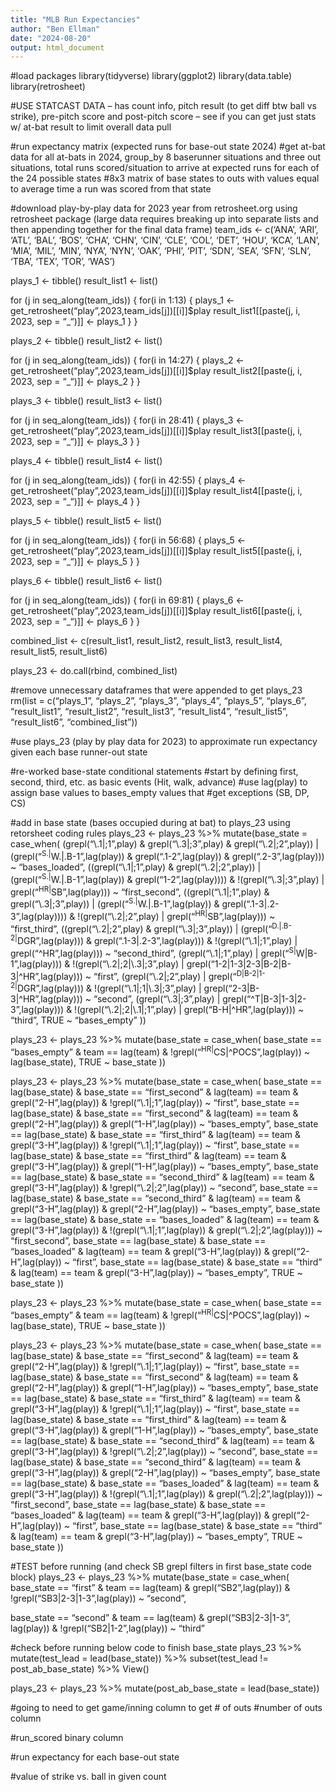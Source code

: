 ```yaml
---
title: "MLB Run Expectancies"
author: "Ben Ellman"
date: "2024-08-20"
output: html_document
---
```


#load packages
library(tidyverse)
library(ggplot2)
library(data.table)
library(retrosheet)

#USE STATCAST DATA -- has count info, pitch result (to get diff btw ball vs strike), pre-pitch score and post-pitch score -- see if you can get just stats w/ at-bat result to limit overall data pull

#run expectancy matrix (expected runs for base-out state 2024)
#get at-bat data for all at-bats in 2024, group_by 8 baserunner situations and three out situations, total runs scored/situation to arrive at expected runs for each of the 24 possible states
#8x3 matrix of base states to outs with values equal to average time a run was scored from that state

#download play-by-play data for 2023 year from retrosheet.org using retrosheet package (large data requires breaking up into separate lists and then appending together for the final data frame)
team_ids <- c('ANA', 'ARI', 'ATL', 'BAL', 'BOS', 'CHA', 'CHN', 'CIN', 'CLE', 'COL', 'DET', 'HOU', 'KCA', 'LAN', 'MIA', 'MIL', 'MIN', 'NYA', 'NYN', 'OAK', 'PHI', 'PIT', 'SDN', 'SEA', 'SFN', 'SLN', 'TBA', 'TEX', 'TOR', 'WAS')

plays_1 <- tibble()
result_list1 <- list()

for (j in seq_along(team_ids)) {
  for(i in 1:13) {
    plays_1 <- get_retrosheet("play",2023,team_ids[j])[[i]]$play
    result_list1[[paste(j, i, 2023, sep = "_")]] <- plays_1
}
}

plays_2 <- tibble()
result_list2 <- list()

for (j in seq_along(team_ids)) {
  for(i in 14:27) {
    plays_2 <- get_retrosheet("play",2023,team_ids[j])[[i]]$play
    result_list2[[paste(j, i, 2023, sep = "_")]] <- plays_2
}
}

plays_3 <- tibble()
result_list3 <- list()

for (j in seq_along(team_ids)) {
  for(i in 28:41) {
    plays_3 <- get_retrosheet("play",2023,team_ids[j])[[i]]$play
    result_list3[[paste(j, i, 2023, sep = "_")]] <- plays_3
}
}

plays_4 <- tibble()
result_list4 <- list()

for (j in seq_along(team_ids)) {
  for(i in 42:55) {
    plays_4 <- get_retrosheet("play",2023,team_ids[j])[[i]]$play
    result_list4[[paste(j, i, 2023, sep = "_")]] <- plays_4
}
}

plays_5 <- tibble()
result_list5 <- list()

for (j in seq_along(team_ids)) {
  for(i in 56:68) {
    plays_5 <- get_retrosheet("play",2023,team_ids[j])[[i]]$play
    result_list5[[paste(j, i, 2023, sep = "_")]] <- plays_5
}
}

plays_6 <- tibble()
result_list6 <- list()

for (j in seq_along(team_ids)) {
  for(i in 69:81) {
    plays_6 <- get_retrosheet("play",2023,team_ids[j])[[i]]$play
    result_list6[[paste(j, i, 2023, sep = "_")]] <- plays_6
}
}

combined_list <- c(result_list1, result_list2, result_list3, result_list4, result_list5, result_list6)

plays_23 <- do.call(rbind, combined_list)

#remove unnecessary dataframes that were appended to get plays_23
rm(list = c("plays_1", "plays_2", "plays_3", "plays_4", "plays_5", "plays_6", "result_list1", "result_list2", "result_list3", "result_list4", "result_list5", "result_list6", "combined_list"))

#use plays_23 (play by play data for 2023) to approximate run expectancy given each base runner-out state

#re-worked base-state conditional statements
#start by defining first, second, third, etc. as basic events (Hit, walk, advance)
#use lag(play) to assign base values to bases_empty values that 
#get exceptions (SB, DP, CS)



#add in base state (bases occupied during at bat) to plays_23 using retorsheet coding rules
plays_23 <- plays_23 %>%
mutate(base_state = case_when(
(grepl("\\.1|;1",play) & grepl("\\.3|;3",play) & grepl("\\.2|;2",play)) | (grepl("^S.|^W.|.B-1",lag(play)) & grepl(".1-2",lag(play)) & grepl(".2-3",lag(play))) ~ "bases_loaded",
((grepl("\\.1|;1",play) & grepl("\\.2|;2",play)) | (grepl("^S.|^W.|.B-1",lag(play)) & grepl("1-2",lag(play)))) & !(grepl("\\.3|;3",play) | grepl("^HR|^SB",lag(play))) ~ "first_second",
((grepl("\\.1|;1",play) & grepl("\\.3|;3",play)) | (grepl("^S.|^W.|.B-1",lag(play)) & grepl(".1-3|.2-3",lag(play)))) & !(grepl("\\.2|;2",play) | grepl("^HR|^SB",lag(play))) ~ "first_third",
((grepl("\\.2|;2",play) & grepl("\\.3|;3",play)) | (grepl("^D.|.B-2|^DGR",lag(play))) & grepl(".1-3|.2-3",lag(play))) & !(grepl("\\.1|;1",play) | grepl("^HR",lag(play))) ~ "second_third",
(grepl("\\.1|;1",play) | grepl("^S|^W|B-1",lag(play))) & !(grepl("\\.2|;2|\\.3|;3",play) | grepl("1-2|1-3|2-3|B-2|B-3|^HR",lag(play))) ~ "first",
(grepl("\\.2|;2",play) | grepl("^D|B-2|1-2|^DGR",lag(play))) & !(grepl("\\.1|;1|\\.3|;3",play) | grepl("2-3|B-3|^HR",lag(play))) ~ "second",
(grepl("\\.3|;3",play) | grepl("^T|B-3|1-3|2-3",lag(play))) & !(grepl("\\.2|;2|\\.1|;1",play) | grepl("B-H|^HR",lag(play))) ~ "third",
TRUE ~ "bases_empty"
))

plays_23 <- plays_23 %>%
mutate(base_state = case_when(
base_state == "bases_empty" & team == lag(team) & !grepl("^HR|^CS|^POCS",lag(play)) ~ lag(base_state),
TRUE ~ base_state
))

plays_23 <- plays_23 %>%
mutate(base_state = case_when(
base_state == lag(base_state) & base_state == "first_second" & lag(team) == team & grepl("2-H",lag(play)) & !grepl("\\.1|;1",lag(play)) ~ "first",
base_state == lag(base_state) & base_state == "first_second" & lag(team) == team & grepl("2-H",lag(play)) & grepl("1-H",lag(play)) ~ "bases_empty",
base_state == lag(base_state) & base_state == "first_third" & lag(team) == team & grepl("3-H",lag(play)) & !grepl("\\.1|;1",lag(play)) ~ "first",
base_state == lag(base_state) & base_state == "first_third" & lag(team) == team & grepl("3-H",lag(play)) & grepl("1-H",lag(play)) ~ "bases_empty", 
base_state == lag(base_state) & base_state == "second_third" & lag(team) == team & grepl("3-H",lag(play)) & !grepl("\\.2|;2",lag(play)) ~ "second",
base_state == lag(base_state) & base_state == "second_third" & lag(team) == team & grepl("3-H",lag(play)) & grepl("2-H",lag(play)) ~ "bases_empty",
base_state == lag(base_state) & base_state == "bases_loaded" & lag(team) == team & grepl("3-H",lag(play)) & !(grepl("\\.1|;1",lag(play)) & grepl("\\.2|;2",lag(play)))  ~ "first_second",
base_state == lag(base_state) & base_state == "bases_loaded" & lag(team) == team & grepl("3-H",lag(play)) & grepl("2-H",lag(play)) ~ "first",
base_state == lag(base_state) & base_state == "third" & lag(team) == team & grepl("3-H",lag(play)) ~ "bases_empty",
TRUE ~ base_state
))

plays_23 <- plays_23 %>%
mutate(base_state = case_when(
base_state == "bases_empty" & team == lag(team) & !grepl("^HR|^CS|^POCS",lag(play)) ~ lag(base_state),
TRUE ~ base_state
))

plays_23 <- plays_23 %>%
mutate(base_state = case_when(
base_state == lag(base_state) & base_state == "first_second" & lag(team) == team & grepl("2-H",lag(play)) & !grepl("\\.1|;1",lag(play)) ~ "first",
base_state == lag(base_state) & base_state == "first_second" & lag(team) == team & grepl("2-H",lag(play)) & grepl("1-H",lag(play)) ~ "bases_empty",
base_state == lag(base_state) & base_state == "first_third" & lag(team) == team & grepl("3-H",lag(play)) & !grepl("\\.1|;1",lag(play)) ~ "first",
base_state == lag(base_state) & base_state == "first_third" & lag(team) == team & grepl("3-H",lag(play)) & grepl("1-H",lag(play)) ~ "bases_empty", 
base_state == lag(base_state) & base_state == "second_third" & lag(team) == team & grepl("3-H",lag(play)) & !grepl("\\.2|;2",lag(play)) ~ "second",
base_state == lag(base_state) & base_state == "second_third" & lag(team) == team & grepl("3-H",lag(play)) & grepl("2-H",lag(play)) ~ "bases_empty",
base_state == lag(base_state) & base_state == "bases_loaded" & lag(team) == team & grepl("3-H",lag(play)) & !(grepl("\\.1|;1",lag(play)) & grepl("\\.2|;2",lag(play)))  ~ "first_second",
base_state == lag(base_state) & base_state == "bases_loaded" & lag(team) == team & grepl("3-H",lag(play)) & grepl("2-H",lag(play)) ~ "first",
base_state == lag(base_state) & base_state == "third" & lag(team) == team & grepl("3-H",lag(play)) ~ "bases_empty",
TRUE ~ base_state
))

#TEST before running (and check SB grepl filters in first base_state code block)
plays_23 <- plays_23 %>%
mutate(base_state = case_when(
base_state == "first" & team == lag(team) & grepl("SB2",lag(play)) & !grepl("SB3|2-3|1-3",lag(play)) ~ "second",

base_state == "second" & team == lag(team) & grepl("SB3|2-3|1-3", lag(play)) & !grepl("SB2|1-2",lag(play)) ~ "third"

#check before running below code to finish base_state
plays_23 %>% mutate(test_lead = lead(base_state)) %>% subset(test_lead != post_ab_base_state) %>% View()

plays_23 <- plays_23 %>%
mutate(post_ab_base_state = lead(base_state))

#going to need to get game/inning column to get # of outs
#number of outs column


#run_scored binary column

#run expectancy for each base-out state

#value of strike vs. ball in given count


